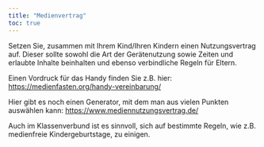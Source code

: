 ---
title: "Medienvertrag"
toc: true
---

Setzen Sie, zusammen mit Ihrem Kind/Ihren Kindern einen Nutzungsvertrag auf. Dieser sollte sowohl die Art der Gerätenutzung sowie Zeiten und erlaubte Inhalte beinhalten und ebenso verbindliche Regeln für Eltern.

Einen Vordruck für das Handy finden Sie z.B. hier: <https://medienfasten.org/handy-vereinbarung/>

Hier gibt es noch einen Generator, mit dem man aus vielen Punkten auswählen kann: <https://www.mediennutzungsvertrag.de/>

Auch im Klassenverbund ist es sinnvoll, sich auf bestimmte Regeln, wie z.B. medienfreie Kindergeburtstage, zu einigen.
